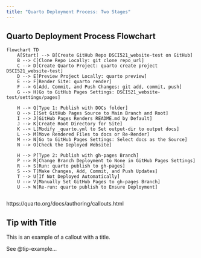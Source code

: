 ```yaml
---
title: "Quarto Deployment Process: Two Stages"
---
```


## Quarto Deployment Process Flowchart 

```mermaid

flowchart TD
    A[Start] --> B[Create GitHub Repo DSCI521_website-test on GitHub]
    B --> C[Clone Repo Locally: git clone repo_url]
    C --> D[Create Quarto Project: quarto create project DSCI521_website-test]
    D --> E[Preview Project Locally: quarto preview]
    E --> F[Render Site: quarto render]
    F --> G[Add, Commit, and Push Changes: git add, commit, push]
    G --> H[Go to GitHub Pages Settings: DSCI521_website-test/settings/pages]

    H --> Q[Type 1: Publish with DOCs folder]
    Q --> I[Set GitHub Pages Source to Main Branch and Root]
    I --> J[GitHub Pages Renders README.md by Default]
    J --> K[Create Root Directory for Site]
    K --> L[Modify _quarto.yml to Set output-dir to output docs]
    L --> M[Move Rendered Files to docs or Re-Render]
    M --> N[Go to GitHub Pages Settings: Select docs as the Source]
    N --> O[Check the Deployed Website]

    H --> P[Type 2: Publish with gh-pages Branch]
    P --> R[Change Branch Deployment to None in GitHub Pages Settings]
    R --> S[Run: quarto publish to gh-pages]
    S --> T[Make Changes, Add, Commit, and Push Updates]
    T --> U[If Not Deployed Automatically]
    U --> V[Manually Set GitHub Pages to gh-pages Branch]
    U --> W[Re-run: quarto publish to Ensure Deployment]
  
```

https://quarto.org/docs/authoring/callouts.html

::: {#tip-example .callout-tip}
## Tip with Title

This is an example of a callout with a title.
:::


See @tip-example...